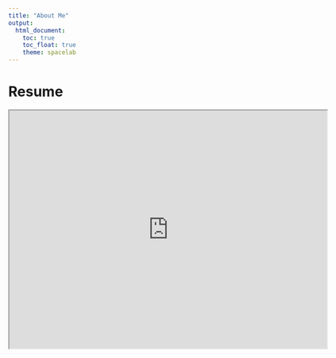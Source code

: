 ```yaml
---
title: "About Me"
output:
  html_document:
    toc: true
    toc_float: true
    theme: spacelab
---
```


# Resume

<iframe src="https://drive.google.com/file/d/1ch9TGAzeqEGe8eqCiuHg1o3G6xHLNB-a/preview" width="640" height="480" allow="autoplay"></iframe>
